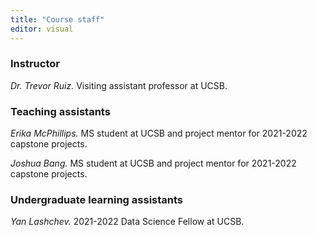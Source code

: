 ```yaml
---
title: "Course staff"
editor: visual
---
```


### Instructor

*Dr. Trevor Ruiz.* Visiting assistant professor at UCSB.

### Teaching assistants

*Erika McPhillips.* MS student at UCSB and project mentor for 2021-2022 capstone projects.

*Joshua Bang.* MS student at UCSB and project mentor for 2021-2022 capstone projects.

### Undergraduate learning assistants

*Yan Lashchev.* 2021-2022 Data Science Fellow at UCSB.
